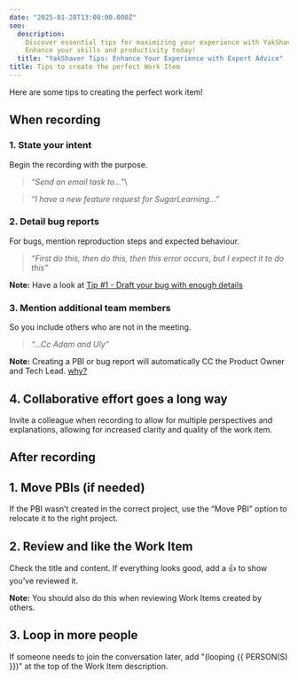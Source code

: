 ```yaml
---
date: "2025-01-28T13:00:00.000Z"
seo:
  description:
    Discover essential tips for maximizing your experience with YakShaver.
    Enhance your skills and productivity today!
  title: "YakShaver Tips: Enhance Your Experience with Expert Advice"
title: Tips to create the perfect Work Item
---
```


Here are some tips to creating the perfect work item!

## When recording

### 1. **State your intent**

Begin the recording with the purpose.

> _“Send an email task to...”_\

> _“I have a new feature request for SugarLearning...”_

### 2. **Detail bug reports**

For bugs, mention reproduction steps and expected behaviour.

> _“First do this, then do this, then this error occurs, but I expect it to do this”_

**Note:** Have a look at [Tip #1 - Draft your bug with enough details](https://www.ssw.com.au/rules/report-bugs-and-suggestions/#tip-1-draft-your-bug-with-enough-details)

### 3. **Mention additional team members**

So you include others who are not in the meeting.

> _“...Cc Adam and Uly”_

**Note:** Creating a PBI or bug report will automatically CC the Product Owner and Tech Lead. [why?](/user-mention-guidelines-in-work-item-descriptions)

## 4. **Collaborative effort goes a long way**

Invite a colleague when recording to allow for multiple perspectives and explanations, allowing for increased clarity and quality of the work item.

## After recording

## 1. **Move PBIs (if needed)**

If the PBI wasn’t created in the correct project, use the “Move PBI” option to relocate it to the right project.

## 2. **Review and like the Work Item**

Check the title and content. If everything looks good, add a 👍 to show you’ve reviewed it.

**Note:** You should also do this when reviewing Work Items created by others.

## 3. **Loop in more people**

If someone needs to join the conversation later, add "(looping {{ PERSON(S) }})" at the top of the Work Item description.
